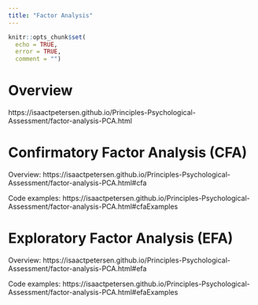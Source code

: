 ```yaml
---
title: "Factor Analysis"
---
```


```r
knitr::opts_chunk$set(
  echo = TRUE,
  error = TRUE,
  comment = "")
```

# Overview

https://isaactpetersen.github.io/Principles-Psychological-Assessment/factor-analysis-PCA.html

# Confirmatory Factor Analysis (CFA)

Overview:
https://isaactpetersen.github.io/Principles-Psychological-Assessment/factor-analysis-PCA.html#cfa

Code examples:
https://isaactpetersen.github.io/Principles-Psychological-Assessment/factor-analysis-PCA.html#cfaExamples

# Exploratory Factor Analysis (EFA)

Overview:
https://isaactpetersen.github.io/Principles-Psychological-Assessment/factor-analysis-PCA.html#efa

Code examples:
https://isaactpetersen.github.io/Principles-Psychological-Assessment/factor-analysis-PCA.html#efaExamples
